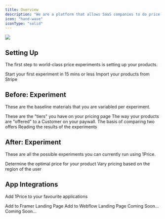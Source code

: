 ```yaml
---
title: Overview
description: "We are a platform that allows SaaS companies to do price experiments at scale. Simply connect your Stripe account, and launch your first experiment. [🧪]"
icon: "hand-wave"
iconType: "solid"
---
```


<Frame>
  <img src="/images/Hero.png" style={{ borderRadius: "0.5rem" }} />
</Frame>

## Setting Up

The first step to world-class price experiments is setting up your products.

<CardGroup cols={2}>
  <Card
    title="Quick Start"
    icon="bolt"
    iconType="solid"
    href="/quickStart/stepOne"
  >
    Start your first experiment in 15 mins or less
  </Card>
  <Card title="Connect: Stripe Account" icon="stripe-s" href="/stripe">
    Import your products from Stripe
  </Card>
</CardGroup>

## Before: Experiment

These are the baseline materials that you are variabled per experiment.

<CardGroup cols={2}>
  <Card
    title="Build: Plans"
    icon="bookmark"
    iconType="solid"
    href="https://mintlify.com/docs/settings/global"
  >
    These are the "tiers" you have on your pricing page
  </Card>
  <Card
    title="Build: Offers"
    icon="cube"
    iconType="solid"
    href="https://mintlify.com/docs/api-playground/openapi"
  >
    The way your products are "offered" to a Customer on your paywall.
  </Card>
  <Card
    title="Build: Experiment"
    icon="flask"
    iconType="solid"
    href="https://mintlify.com/docs/components/accordion"
  >
    The basis of comparing two offers
  </Card>
  <Card
    title="Determine: Results"
    icon="square-poll-vertical"
    iconType="solid"
    href="https://mintlify.com/docs/components/accordion"
  >
    Reading the results of the experiments
  </Card>
</CardGroup>

## After: Experiment

These are all the possible experiments you can currently run using 1Price.

<CardGroup cols={2}>
  <Card
    title="Increase Prices"
    icon="arrow-up-right-dots"
    iconType="solid"
    href="https://mintlify.com/docs/settings/global"
  >
    Determine the optimal price for your product
  </Card>
  <Card
    title="Localized Pricing"
    icon="earth-americas"
    iconType="solid"
    href="https://mintlify.com/docs/api-playground/openapi"
  >
    Vary pricing based on the region of the user
  </Card>
</CardGroup>

## App Integrations

Add 1Price to your favourite applications

<CardGroup cols={2}>
  <Card
    title="Framer"
    icon="f"
    href="https://mintlify.com/docs/settings/global"
  >
    Add to Framer Landing Page
  </Card>
  <Card
    title="Webflow"
    icon="webflow"
    href="https://mintlify.com/docs/api-playground/openapi"
  >
    Add to Webflow Landing Page
  </Card>
  <Card
    title="Wordpress"
    icon="wordpress"
    href="https://mintlify.com/docs/components/accordion"
  >
    Coming Soon...
  </Card>
  <Card
    title="Gumroad"
    icon="teeth"
    href="https://mintlify.com/docs/components/accordion"
  >
    Coming Soon...
  </Card>
</CardGroup>
